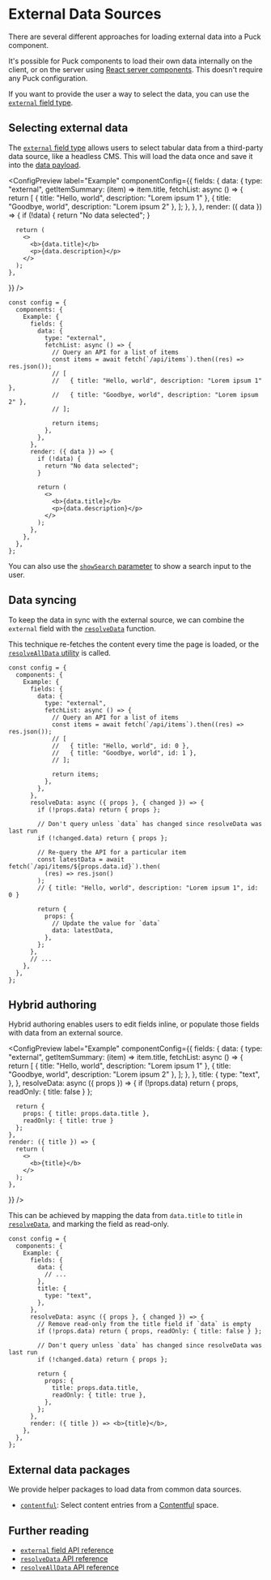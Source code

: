 
# External Data Sources

There are several different approaches for loading external data into a Puck component.

It's possible for Puck components to load their own data internally on the client, or on the server using [React server components](/docs/integrating-puck/server-components). This doesn't require any Puck configuration.

If you want to provide the user a way to select the data, you can use the [`external` field type](/docs/api-reference/fields/external).

## Selecting external data

The [`external` field type](/docs/api-reference/fields/external) allows users to select tabular data from a third-party data source, like a headless CMS. This will load the data once and save it into the [data payload](/docs/api-reference/data).

<ConfigPreview
  label="Example"
  componentConfig={{
    fields: {
      data: {
        type: "external",
        getItemSummary: (item) => item.title,
        fetchList: async () => {
          return [
            { title: "Hello, world", description: "Lorem ipsum 1" },
            { title: "Goodbye, world", description: "Lorem ipsum 2" },
          ];
        },
      },
    },
    render: ({ data }) => {
      if (!data) {
        return "No data selected";
      }

      return (
        <>
          <b>{data.title}</b>
          <p>{data.description}</p>
        </>
      );
    },

}}
/>

```tsx {5-17} copy
const config = {
  components: {
    Example: {
      fields: {
        data: {
          type: "external",
          fetchList: async () => {
            // Query an API for a list of items
            const items = await fetch(`/api/items`).then((res) => res.json());
            // [
            //   { title: "Hello, world", description: "Lorem ipsum 1" },
            //   { title: "Goodbye, world", description: "Lorem ipsum 2" },
            // ];

            return items;
          },
        },
      },
      render: ({ data }) => {
        if (!data) {
          return "No data selected";
        }

        return (
          <>
            <b>{data.title}</b>
            <p>{data.description}</p>
          </>
        );
      },
    },
  },
};
```

You can also use the [`showSearch` parameter](/docs/api-reference/fields/external#showsearch) to show a search input to the user.

## Data syncing

To keep the data in sync with the external source, we can combine the `external` field with the [`resolveData`](/docs/api-reference/configuration/component-config#resolvedatadata-params) function.

This technique re-fetches the content every time the page is loaded, or the [`resolveAllData` utility](/docs/api-reference/functions/resolve-all-data) is called.

```tsx showLineNumbers {19-37} /id: 0/1 /id: 1/ copy
const config = {
  components: {
    Example: {
      fields: {
        data: {
          type: "external",
          fetchList: async () => {
            // Query an API for a list of items
            const items = await fetch(`/api/items`).then((res) => res.json());
            // [
            //   { title: "Hello, world", id: 0 },
            //   { title: "Goodbye, world", id: 1 },
            // ];

            return items;
          },
        },
      },
      resolveData: async ({ props }, { changed }) => {
        if (!props.data) return { props };

        // Don't query unless `data` has changed since resolveData was last run
        if (!changed.data) return { props };

        // Re-query the API for a particular item
        const latestData = await fetch(`/api/items/${props.data.id}`).then(
          (res) => res.json()
        );
        // { title: "Hello, world", description: "Lorem ipsum 1", id: 0 }

        return {
          props: {
            // Update the value for `data`
            data: latestData,
          },
        };
      },
      // ...
    },
  },
};
```

## Hybrid authoring

Hybrid authoring enables users to edit fields inline, or populate those fields with data from an external source.

<ConfigPreview
  label="Example"
  componentConfig={{
    fields: {
      data: {
        type: "external",
        getItemSummary: (item) => item.title,
        fetchList: async () => {
          return [
            { title: "Hello, world", description: "Lorem ipsum 1" },
            { title: "Goodbye, world", description: "Lorem ipsum 2" },
          ];
        },
      },
      title: {
        type: "text",
      },
    },
    resolveData: async ({ props }) => {
      if (!props.data) return { props,  readOnly: { title: false } };

      return {
        props: { title: props.data.title },
        readOnly: { title: true }
      };
    },
    render: ({ title }) => {
      return (
        <>
          <b>{title}</b>
        </>
      );
    },

}}
/>

This can be achieved by mapping the data from `data.title` to `title` in [`resolveData`](/docs/api-reference/configuration/component-config#resolvedatadata-params), and marking the field as read-only.

```tsx showLineNumbers {21,22} copy
const config = {
  components: {
    Example: {
      fields: {
        data: {
          // ...
        },
        title: {
          type: "text",
        },
      },
      resolveData: async ({ props }, { changed }) => {
        // Remove read-only from the title field if `data` is empty
        if (!props.data) return { props, readOnly: { title: false } };

        // Don't query unless `data` has changed since resolveData was last run
        if (!changed.data) return { props };

        return {
          props: {
            title: props.data.title,
            readOnly: { title: true },
          },
        };
      },
      render: ({ title }) => <b>{title}</b>,
    },
  },
};
```

## External data packages

We provide helper packages to load data from common data sources.

- [`contentful`](https://github.com/measuredco/puck/tree/main/packages/field-contentful): Select content entries from a [Contentful](https://www.contentful.com) space.

## Further reading

- [`external` field API reference](/docs/api-reference/fields/external)
- [`resolveData` API reference](/docs/api-reference/configuration/component-config#resolvedatadata-params)
- [`resolveAllData` API reference](/docs/api-reference/functions/resolve-all-data)

<div id="puck-portal-root" />
